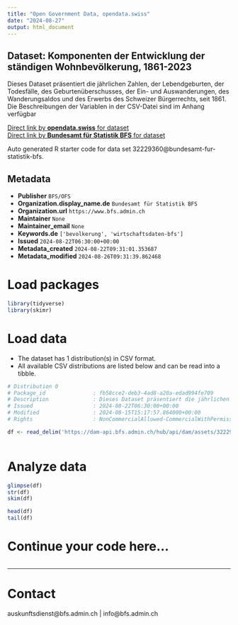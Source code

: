 ```yaml
---
title: "Open Government Data, opendata.swiss"
date: "2024-08-27"
output: html_document
---
```


## Dataset: Komponenten der Entwicklung der ständigen Wohnbevölkerung, 1861-2023

Dieses Dataset präsentiert die jährlichen Zahlen, der Lebendgeburten, der Todesfälle, des Geburtenüberschusses, der Ein- und Auswanderungen, des Wanderungsaldos und des Erwerbs des Schweizer Bürgerrechts, seit 1861. Die Beschreibungen der Variablen in der CSV-Datei sind im Anhang verfügbar

[Direct link by **opendata.swiss** for dataset](https://opendata.swiss/de/dataset/komponenten-der-entwicklung-der-standigen-wohnbevolkerung-1861-2023)<br>
[Direct link by **Bundesamt für Statistik BFS** for dataset](https://www.bfs.admin.ch/asset/de/ts-x-01.02.04.05-a)

Auto generated R starter code for data set 32229360@bundesamt-fur-statistik-bfs.

## Metadata

- **Publisher** `BFS/OFS`
- **Organization.display_name.de** `Bundesamt für Statistik BFS`
- **Organization.url** `https://www.bfs.admin.ch`
- **Maintainer** `None`
- **Maintainer_email** `None`
- **Keywords.de** `['bevolkerung', 'wirtschaftsdaten-bfs']`
- **Issued** `2024-08-22T06:30:00+00:00`
- **Metadata_created** `2024-08-22T09:31:01.353687`
- **Metadata_modified** `2024-08-26T09:31:39.862468`


# Load packages

```r

library(tidyverse)
library(skimr)

```

# Load data

-   The dataset has 1 distribution(s) in CSV format.
-   All available CSV distributions are listed below and can be read into a tibble.

```r

# Distribution 0
# Package_id               : fb58cce2-deb3-4ad8-a20a-edad994fe709
# Description              : Dieses Dataset präsentiert die jährlichen Zahlen, der Lebendgeburten, der Todesfälle, des Geburtenüberschusses, der Ein- und Auswanderungen, des Wanderungsaldos und des Erwerbs des Schweizer Bürgerrechts, seit 1861. Die Beschreibungen der Variablen in der CSV-Datei sind im Anhang verfügbar
# Issued                   : 2024-08-22T06:30:00+00:00
# Modified                 : 2024-08-15T15:17:57.864000+00:00
# Rights                   : NonCommercialAllowed-CommercialWithPermission-ReferenceRequired

df <- read_delim('https://dam-api.bfs.admin.ch/hub/api/dam/assets/32229365/master')



```

# Analyze data

```r

glimpse(df)
str(df)
skim(df)

head(df)
tail(df)

```

# Continue your code here...

```r

```

------------------------------------------------------------------------

# Contact

auskunftsdienst@bfs.admin.ch | info@bfs.admin.ch
